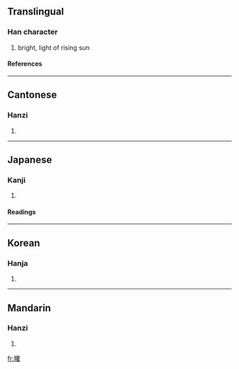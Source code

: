 ==Translingual==
===Han character===
{{Han char|rn=72|rad=日|as=14|sn=18|four=6606<sub>4</sub>|canj=日田中日 (AWLA)}}
# bright, light of rising sun
====References====
{{Han ref|kx=0501.040|dkj=14220|dj=0871.130|hdz=21538.090|uh=66D9|ud=26329|bh=C0C6|bd=49350}}

----
==Cantonese==
===Hanzi===
{{yue-hanzi|jyut=|y=syu5}}
# {{defn|Cantonese}}

----
==Japanese==
===Kanji===
{{ja-kanji|grade=|rs=日14}}
# {{defn|Japanese}} 
====Readings====
{{ja-readings|on=[[しょ]] (sho)|kun=[[あけぼの]] (akebono)}}

----
==Korean==
===Hanja===
{{ko-hanja|hangeul=서|eumhun=|rv=seo|mr=sŏ|y=se}}
# {{defn|Korean}}

----
==Mandarin==
===Hanzi===
{{cmn-hanzi|pin=[[shǔ]] ([[shu3]])|wg=shu<sup>3</sup>}}
# {{defn|Mandarin}}

[[fr:曙]]
